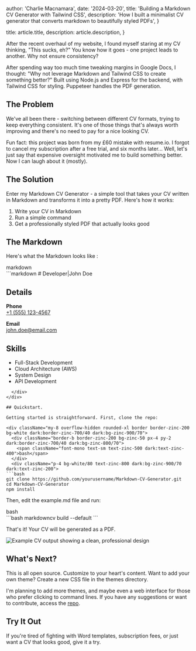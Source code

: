 
  author: 'Charlie Macnamara',
  date: '2024-03-20',
  title: 'Building a Markdown CV Generator with Tailwind CSS',
  description:
    'How I built a minimalist CV generator that converts markdown to beautifully styled PDFs',
}

  title: article.title,
  description: article.description,
}


After the recent overhaul of my website, I found myself staring at my CV 
thinking, "This sucks, eh?" You know how it goes - one project leads to another. Why not ensure consistency?

After spending way too much time tweaking margins in Google Docs, I thought: "Why not leverage 
Markdown and Tailwind CSS to create something better?" Built using Node.js and Express for the backend, with Tailwind CSS for styling. Puppeteer handles the PDF generation.


## The Problem

We've all been there - switching between different CV formats, trying to keep everything 
consistent. It's one of those things that's always worth improving and there's no need to pay for a nice looking CV.

Fun fact: this project was born from my £60 mistake with resume.io. I forgot to cancel my 
subscription after a free trial, and six months later... Well, let's just say that expensive 
oversight motivated me to build something better. Now I can laugh about it (mostly).

## The Solution

Enter my Markdown CV Generator - a simple tool that takes your CV written in Markdown and 
transforms it into a pretty PDF. Here's how it works:

1. Write your CV in Markdown
2. Run a simple command
3. Get a professionally styled PDF that actually looks good

## The Markdown

Here's what the Markdown looks like :

<div className="my-8 overflow-hidden rounded-xl border border-zinc-200 bg-white dark:border-zinc-700/40 dark:bg-zinc-900/70">
  <div className="border-b border-zinc-200 bg-zinc-50 px-4 py-2 dark:border-zinc-700/40 dark:bg-zinc-800/70">
    <span className="font-mono text-sm text-zinc-500 dark:text-zinc-400">markdown</span>
  </div>
  <div className="p-4 bg-white/80 text-zinc-800 dark:bg-zinc-900/70 dark:text-zinc-200">
```markdown
# Developer|John Doe

## Details

**Phone**  
[+1 (555) 123-4567](tel:+15551234567)

**Email**  
[john.doe@email.com](mailto:john.doe@email.com)

## Skills

- Full-Stack Development
- Cloud Architecture (AWS)
- System Design
- API Development
```
  </div>
</div>

## Quickstart.

Getting started is straightforward. First, clone the repo:

<div className="my-8 overflow-hidden rounded-xl border border-zinc-200 bg-white dark:border-zinc-700/40 dark:bg-zinc-900/70">
  <div className="border-b border-zinc-200 bg-zinc-50 px-4 py-2 dark:border-zinc-700/40 dark:bg-zinc-800/70">
    <span className="font-mono text-sm text-zinc-500 dark:text-zinc-400">bash</span>
  </div>
  <div className="p-4 bg-white/80 text-zinc-800 dark:bg-zinc-900/70 dark:text-zinc-200">
```bash
git clone https://github.com/yourusername/Markdown-CV-Generator.git
cd Markdown-CV-Generator
npm install
```
  </div>
</div>

Then, edit the example.md file and run:

<div className="my-8 overflow-hidden rounded-xl border border-zinc-200 bg-white dark:border-zinc-700/40 dark:bg-zinc-900/70">
  <div className="border-b border-zinc-200 bg-zinc-50 px-4 py-2 dark:border-zinc-700/40 dark:bg-zinc-800/70">
    <span className="font-mono text-sm text-zinc-500 dark:text-zinc-400">bash</span>
  </div>
  <div className="p-4 bg-white/80 text-zinc-800 dark:bg-zinc-900/70 dark:text-zinc-200">
```bash
markdowncv build --default
```
  </div>
</div>

That's it! Your CV will be generated as a PDF.

<div className="my-8">
  <Image 
    src={cvOutput} 
    alt="Example CV output showing a clean, professional design" 
    className="rounded-xl shadow-lg dark:shadow-zinc-800/30"
    priority
  />
</div>

## What's Next?

This is all open source. Customize to your heart's content. Want to 
add your own theme? Create a new CSS file in the themes directory.

I'm planning to add more themes, and maybe even a web 
interface for those who prefer clicking to command lines. If you have any suggestions or want 
to contribute, access the [repo](https://github.com/charlie-macnamara/markdown-cv).



## Try It Out

If you're tired of fighting with Word templates, subscription fees, or just want a CV that looks good, give it a try. 